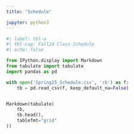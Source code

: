 ```yaml
---
title: "Schedule"

jupyter: python3
---
```



```python
#| label: tbl-a
#| tbl-cap: Fall24 Class Schedule
#| echo: false

from IPython.display import Markdown
from tabulate import tabulate
import pandas as pd 

with open('Spring25_Schedule.csv', 'rb') as f:
    tb = pd.read_csv(f, keep_default_na=False)


Markdown(tabulate(
    tb, 
    tb.head(),
    tablefmt="grid"
))
```